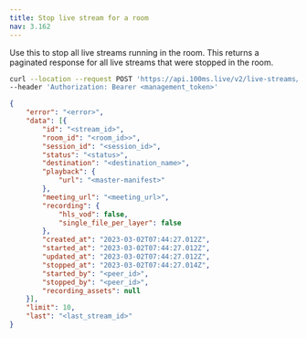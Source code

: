 ```yaml
---
title: Stop live stream for a room
nav: 3.162
---
```


Use this to stop all live streams running in the room. This returns a paginated response for all live streams that were stopped in the room.

<PostRequest title="https://api.100ms.live/v2/live-streams/room/<room_id>/stop" />
<Request id="req-0">

```bash
curl --location --request POST 'https://api.100ms.live/v2/live-streams/room/<room_id>/stop' \
--header 'Authorization: Bearer <management_token>'
```

</Request>
<ResponseBox id="res-0" status="200 OK">

```json
{
    "error": "<error>",
    "data": [{
        "id": "<stream_id>",
        "room_id": "<room_id>>",
        "session_id": "<session_id>",
        "status": "<status>",
        "destination": "<destination_name>",
        "playback": {
            "url": "<master-manifest>"
        },
        "meeting_url": "<meeting_url>",
        "recording": {
            "hls_vod": false,
            "single_file_per_layer": false
        },
        "created_at": "2023-03-02T07:44:27.012Z",
        "started_at": "2023-03-02T07:44:27.012Z",
        "updated_at": "2023-03-02T07:44:27.012Z",
        "stopped_at": "2023-03-02T07:44:27.014Z",
        "started_by": "<peer_id>",
        "stopped_by": "<peer_id>",
        "recording_assets": null
    }],
    "limit": 10,
    "last": "<last_stream_id>"
}
```

</ResponseBox>
